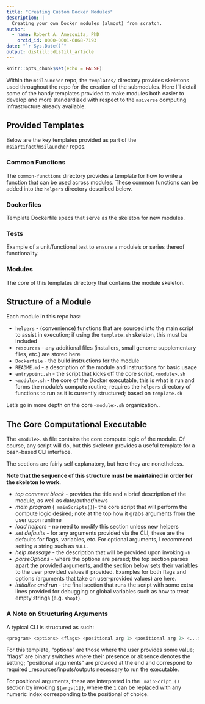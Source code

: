 ```yaml
---
title: "Creating Custom Docker Modules"
description: |
  Creating your own Docker modules (almost) from scratch.
author:
  - name: Robert A. Amezquita, PhD
    orcid_id: 0000-0001-6868-7193
date: "`r Sys.Date()`"
output: distill::distill_article
---
```


```r
knitr::opts_chunk$set(echo = FALSE)
```

Within the `msilauncher` repo, the `templates/` directory provides skeletons used throughout the repo for the creation of the submodules. Here I'll detail some of the handy templates provided to make modules both easier to develop and more standardized with respect to the `msiverse` computing infrastructure already available.

## Provided Templates

Below are the key templates provided as part of the `msiartifact`/`msilauncher` repos.

### Common Functions

The `common-functions` directory provides a template for how to write a function that can be used across modules. These common functions can be added into the `helpers` directory described below.

### Dockerfiles

Template Dockerfile specs that serve as the skeleton for new modules.

### Tests

Example of a unit/functional test to ensure a module's or series thereof functionality.

### Modules

The core of this templates directory that contains the module skeleton.

## Structure of a Module

Each module in this repo has:

- `helpers` - (convenience) functions that are sourced into the main script to assist in execution; if using the `template.sh` skeleton, this must be included
- `resources` - any additional files (installers, small genome supplementary files, etc.) are stored here
- `Dockerfile` - the build instructions for the module
- `README.md` - a description of the module and instructions for basic usage
- `entrypoint.sh` - the script that kicks off the core script, `<module>.sh`
- `<module>.sh` - the core of the Docker executable, this is what is run and forms the module's compute routine; requires the `helpers` directory of functions to run as it is currently structured; based on `template.sh`

Let's go in more depth on the core `<module>.sh` organization..

## The Core Computational Executable

The `<module>.sh` file contains the core compute logic of the module. Of course, any script will do, but this skeleton provides a useful template for a bash-based CLI interface.

The sections are fairly self explanatory, but here they are nonetheless.

**Note that the sequence of this structure must be maintained in order for the skeleton to work.**

- _top comment block_ - provides the title and a brief description of the module, as well as date/author/news
- _main program_ (`_mainScripts()`)- the core script that will perform the compute logic desired; note at the top how it grabs arguments from the user upon runtime
- _load helpers_ - no need to modify this section unless new helpers
- _set defaults_ - for any arguments provided via the CLI, these are the defaults for flags, variables, etc. For optional arguments, I recommend setting a string such as `NULL`.
- _help message_ - the description that will be provided upon invoking `-h`
- _parseOptions_ - where the options are parsed; the top section parses apart the provided arguments, and the section below sets their variables to the user provided values if provided. Examples for both flags and options (arguments that take on user-provided values) are here.
- _initialize and run_ - the final section that runs the script with some extra lines provided for debugging or global variables such as how to treat empty strings (e.g. `shopt`).

### A Note on Structuring Arguments

A typical CLI is structured as such:

```sh
<program> <options> <flags> <positional arg 1> <positional arg 2> <...>
```

For this template, "options" are those where the user provides some value; "flags" are binary switches where their presence or absence denotes the setting; "positional arguments" are provided at the end and correspond to required _resources/inputs/outputs necessary to run the executable.

For positional arguments, these are interpreted in the `_mainScript_()` section by invoking `${args[1]}`, where the `1` can be replaced with any numeric index corresponding to the positional of choice.
